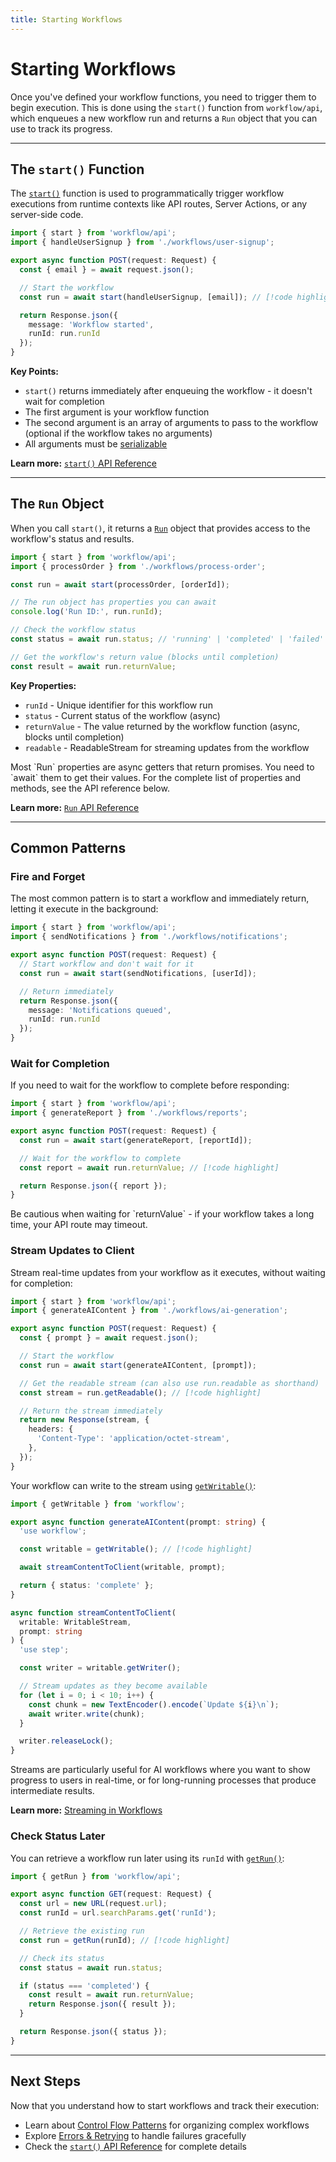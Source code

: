 ```yaml
---
title: Starting Workflows
---
```


# Starting Workflows

Once you've defined your workflow functions, you need to trigger them to begin execution. This is done using the `start()` function from `workflow/api`, which enqueues a new workflow run and returns a `Run` object that you can use to track its progress.

---

## The `start()` Function

The [`start()`](/docs/api-reference/workflow-api/start) function is used to programmatically trigger workflow executions from runtime contexts like API routes, Server Actions, or any server-side code.

```typescript lineNumbers
import { start } from 'workflow/api';
import { handleUserSignup } from './workflows/user-signup';

export async function POST(request: Request) {
  const { email } = await request.json();

  // Start the workflow
  const run = await start(handleUserSignup, [email]); // [!code highlight]

  return Response.json({
    message: 'Workflow started',
    runId: run.runId
  });
}
```

**Key Points:**

- `start()` returns immediately after enqueuing the workflow - it doesn't wait for completion
- The first argument is your workflow function
- The second argument is an array of arguments to pass to the workflow (optional if the workflow takes no arguments)
- All arguments must be [serializable](/docs/foundations/serialization)

**Learn more:** [`start()` API Reference](/docs/api-reference/workflow-api/start)

---

## The `Run` Object

When you call `start()`, it returns a [`Run`](/docs/api-reference/workflow-api/start#returns) object that provides access to the workflow's status and results.

```typescript lineNumbers
import { start } from 'workflow/api';
import { processOrder } from './workflows/process-order';

const run = await start(processOrder, [orderId]);

// The run object has properties you can await
console.log('Run ID:', run.runId);

// Check the workflow status
const status = await run.status; // 'running' | 'completed' | 'failed'

// Get the workflow's return value (blocks until completion)
const result = await run.returnValue;
```

**Key Properties:**

- `runId` - Unique identifier for this workflow run
- `status` - Current status of the workflow (async)
- `returnValue` - The value returned by the workflow function (async, blocks until completion)
- `readable` - ReadableStream for streaming updates from the workflow

<Callout type="info">
Most `Run` properties are async getters that return promises. You need to `await` them to get their values. For the complete list of properties and methods, see the API reference below.
</Callout>

**Learn more:** [`Run` API Reference](/docs/api-reference/workflow-api/start#returns)

---

## Common Patterns

### Fire and Forget

The most common pattern is to start a workflow and immediately return, letting it execute in the background:

```typescript lineNumbers
import { start } from 'workflow/api';
import { sendNotifications } from './workflows/notifications';

export async function POST(request: Request) {
  // Start workflow and don't wait for it
  const run = await start(sendNotifications, [userId]);

  // Return immediately
  return Response.json({
    message: 'Notifications queued',
    runId: run.runId
  });
}
```

### Wait for Completion

If you need to wait for the workflow to complete before responding:

```typescript lineNumbers
import { start } from 'workflow/api';
import { generateReport } from './workflows/reports';

export async function POST(request: Request) {
  const run = await start(generateReport, [reportId]);

  // Wait for the workflow to complete
  const report = await run.returnValue; // [!code highlight]

  return Response.json({ report });
}
```

<Callout type="warn">
Be cautious when waiting for `returnValue` - if your workflow takes a long time, your API route may timeout.
</Callout>

### Stream Updates to Client

Stream real-time updates from your workflow as it executes, without waiting for completion:

```typescript lineNumbers
import { start } from 'workflow/api';
import { generateAIContent } from './workflows/ai-generation';

export async function POST(request: Request) {
  const { prompt } = await request.json();

  // Start the workflow
  const run = await start(generateAIContent, [prompt]);

  // Get the readable stream (can also use run.readable as shorthand)
  const stream = run.getReadable(); // [!code highlight]

  // Return the stream immediately
  return new Response(stream, {
    headers: {
      'Content-Type': 'application/octet-stream',
    },
  });
}
```

Your workflow can write to the stream using [`getWritable()`](/docs/api-reference/workflow/get-writable):

```typescript lineNumbers
import { getWritable } from 'workflow';

export async function generateAIContent(prompt: string) {
  'use workflow';

  const writable = getWritable(); // [!code highlight]

  await streamContentToClient(writable, prompt);

  return { status: 'complete' };
}

async function streamContentToClient(
  writable: WritableStream,
  prompt: string
) {
  'use step';

  const writer = writable.getWriter();

  // Stream updates as they become available
  for (let i = 0; i < 10; i++) {
    const chunk = new TextEncoder().encode(`Update ${i}\n`);
    await writer.write(chunk);
  }

  writer.releaseLock();
}
```

<Callout type="info">
Streams are particularly useful for AI workflows where you want to show progress to users in real-time, or for long-running processes that produce intermediate results.
</Callout>

**Learn more:** [Streaming in Workflows](/docs/foundations/serialization#streaming)

### Check Status Later

You can retrieve a workflow run later using its `runId` with [`getRun()`](/docs/api-reference/workflow-api/get-run):

```typescript lineNumbers
import { getRun } from 'workflow/api';

export async function GET(request: Request) {
  const url = new URL(request.url);
  const runId = url.searchParams.get('runId');

  // Retrieve the existing run
  const run = getRun(runId); // [!code highlight]

  // Check its status
  const status = await run.status;

  if (status === 'completed') {
    const result = await run.returnValue;
    return Response.json({ result });
  }

  return Response.json({ status });
}
```

---

## Next Steps

Now that you understand how to start workflows and track their execution:

- Learn about [Control Flow Patterns](/docs/foundations/control-flow-patterns) for organizing complex workflows
- Explore [Errors & Retrying](/docs/foundations/errors-and-retries) to handle failures gracefully
- Check the [`start()` API Reference](/docs/api-reference/workflow-api/start) for complete details

